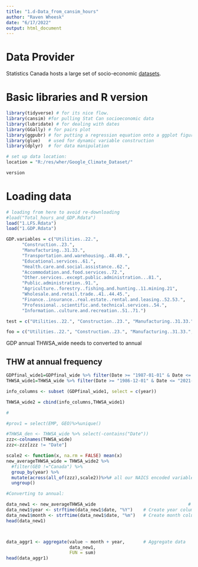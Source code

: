 ---
title: "1.d-Data_from_cansim_hours"
author: "Raven Wheesk"
date: "6/17/2022"
output: html_document
---

# Data Provider

Statistics Canada hosts a large set of socio-economic [datasets](https://www150.statcan.gc.ca/n1//en/type/data?MM=1#tables). 


# Basic libraries and R version

```{R, message = FALSE, warning = FALSE}
library(tidyverse) # for its nice flow.
library(cansim) #for pulling Stat Can socioeconomic data
library(lubridate) # for dealing with dates
library(GGally) # for pairs plot
library(ggpubr) # for putting a regression equation onto a ggplot figure
library(glue)   # used for dynamic variable construction
library(dplyr)  # for data manipulation

# set up data location:
location = "R:/res/wher/Google_Climate_Dataset/"
```

```{R version}
version
```

# Loading data
```{r loaddata, echo = FALSE}
# loading from here to avoid re-downloading
#load("Total_hours_and_GDP.Rdata")
load("1.LFS.Rdata")
load("1.GDP.Rdata")
```

```{r}
GDP.variables = c("Utilities..22.",
      "Construction..23.",                                  
      "Manufacturing..31.33.",  
      "Transportation.and.warehousing..48.49.", 
      "Educational.services..61.",                      
      "Health.care.and.social.assistance..62.",
      "Accommodation.and.food.services..72.",
      "Other.services..except.public.administration...81.",
      "Public.administration..91.",
      "Agriculture..forestry..fishing.and.hunting..11.mining.21",
      "Wholesale.and.retail.trade..41..44.45.",
      "Finance..insurance..real.estate..rental.and.leasing..52.53.",
      "Professional..scientific.and.technical.services..54.", 
      "Information..culture.and.recreation..51..71.")

test = c("Utilities..22.", "Construction..23.", "Manufacturing..31.33.",    "Transportation.and.warehousing..48.49.", "Educational.services..61.", "Health.care.and.social.assistance..62.","Accommodation.and.food.services..72.", "Other.services..except.public.administration...81.", "Public.administration..91.", "Agriculture..forestry..fishing.and.hunting..11.mining.21", "Wholesale.and.retail.trade..41..44.45.", "Finance..insurance..real.estate..rental.and.leasing..52.53.", "Professional..scientific.and.technical.services..54.",  "Information..culture.and.recreation..51..71.","All.industries.ours")

foo = c("Utilities..22.", "Construction..23.", "Manufacturing..31.33.",    "Transportation.and.warehousing..48.49.", "Educational.services..61.", "Health.care.and.social.assistance..62.","Accommodation.and.food.services..72.", "Other.services..except.public.administration...81.", "Public.administration..91.", "Agriculture..forestry..fishing.and.hunting..11.mining.21", "Wholesale.and.retail.trade..41..44.45.", "Finance..insurance..real.estate..rental.and.leasing..52.53.", "Professional..scientific.and.technical.services..54.",  "Information..culture.and.recreation..51..71.")


```




GDP annual
THWSA_wide needs to converted to annual


## THW at annual frequency

```{r}

GDPfinal_wide1=GDPfinal_wide %>% filter(Date >= "1987-01-01" & Date <= "2021-12-01")
THWSA_wide1=THWSA_wide %>% filter(Date >= "1986-12-01" & Date <= "2021-12-01")

info_columns <- subset (GDPfinal_wide1, select = c(year))

THWSA_wide2 = cbind(info_columns,THWSA_wide1)

#

#prov1 = select(EMP, GEO)%>%unique()

#THWSA_den <- THWSA_wide %>% select(-contains("Date"))
zzz<-colnames(THWSA_wide)
zzz<-zzz[zzz != "Date"]

scale2 <- function(x, na.rm = FALSE) mean(x)
new_averageTHWSA_wide = THWSA_wide2 %>% 
  #filter(GEO !="Canada") %>%
  group_by(year) %>% 
  mutate(across(all_of(zzz),scale2))%>%# all our NAICS encoded variables end with numbers
  ungroup()

#Converting to annual:

data_new1 <- new_averageTHWSA_wide                                   # Duplicate data
data_new1$year <- strftime(data_new1$date, "%Y")    # Create year column
data_new1$month <- strftime(data_new1$date, "%m")   # Create month column
head(data_new1)  



data_aggr1 <- aggregate(value ~ month + year,       # Aggregate data
                        data_new1,
                        FUN = sum)
head(data_aggr1) 


```





